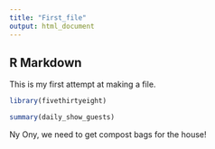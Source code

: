 ```yaml
---
title: "First_file"
output: html_document
---
```



## R Markdown

This is my first attempt at making a file.

```r
library(fivethirtyeight)
```


```r
summary(daily_show_guests)
```

Ny Ony, we need to get compost bags for the house!